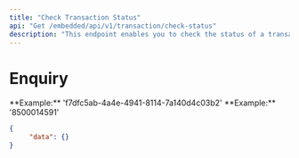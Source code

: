 ```yaml
---
title: "Check Transaction Status"
api: "Get /embedded/api/v1/transaction/check-status"
description: "This endpoint enables you to check the status of a transaction."
---
```


# Enquiry

<ParamField body="orgId" type="string" required>
	**Example:** 'f7dfc5ab-4a4e-4941-8114-7a140d4c03b2'
</ParamField>

<ParamField body="reference" type="string" required>
	**Example:** '8500014591'
</ParamField>

<ResponseExample>

```json
{
	 "data": {}
}
```

</ResponseExample>
